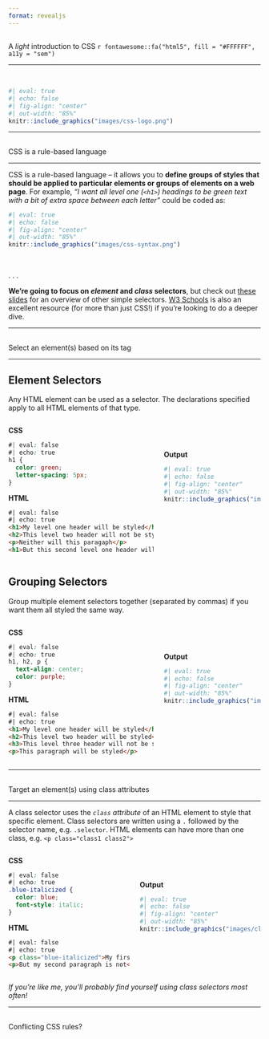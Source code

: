 ```yaml
---
format: revealjs
---
```


##  {#light-intro-css data-menu-title="Light intro to CSS"}

[A *light* introduction to CSS `r fontawesome::fa("html5", fill = "#FFFFFF", a11y = "sem")`]{.slide-title}

<hr>

<br>

```r
#| eval: true 
#| echo: false
#| fig-align: "center"
#| out-width: "85%" 
knitr::include_graphics("images/css-logo.png")
```

---

##  {#css-rules data-menu-title="CSS rules"}

[CSS is a rule-based language]{.slide-title}

<hr>

::: {.body-text}
CSS is a rule-based language -- it allows you to **define groups of styles that should be applied to particular elements or groups of elements on a web page**. For example, *"I want all level one (`<h1>`) headings to be green text with a bit of extra space between each letter"* could be coded as:
:::

<!-- :::: {.columns} -->

<!-- ::: {.column width="50%"} -->

```r
#| eval: true 
#| echo: false
#| fig-align: "center"
#| out-width: "85%" 
knitr::include_graphics("images/css-syntax.png")
```

<!-- ::: -->

<!-- ::: {.column width="50%"} -->

<!-- ::: {.body-text} -->

<!-- {{< fa angle-right >}} **Selectors** select the HTML element(s) you want to style *(e.g. level one headings, `<h1>`)* -->

<!-- {{< fa angle-right >}} **Declarations** sit inside curly brackets, `{}`, and are made up of **property** and **value** pairs. Each pair specifies the property of the HTML element(s) you're selecting *(e.g. the color property of the element `<h1>`)*, and a value you'd like to assign to that property *(e.g. green)*= -->

<!-- {{< fa angle-right >}} A property and its corresponding value are separated by a colon, `:`. Declarations end with a semicolon, `;` -->

<!-- ::: -->
<!-- ::: -->

<!-- :::: -->
<br>

. . . 

::: {.body-text}
**We're going to focus on *element* and *class* selectors**, but check out [these slides](https://ucsb-meds.github.io/customizing-quarto-websites/#/selector-types) for an overview of other simple selectors. [W3 Schools](https://www.w3schools.com/css/css_selectors.asp) is also an excellent resource (for more than just CSS!) if you're looking to do a deeper dive.
:::

---

##  {#select-tags data-menu-title="Element & Grouping Selectors"}

[Select an element(s) based on its tag]{.slide-title}

<hr>

::: {.panel-tabset}

## Element Selectors

::: {.body-text}
Any HTML element can be used as a selector. The declarations specified apply to all HTML elements of that type.
:::

:::: {.columns}

::: {.column width="60%"}

**CSS**

```css
#| eval: false
#| echo: true
h1 {
  color: green;
  letter-spacing: 5px;
}
```

**HTML**

```html
#| eval: false
#| echo: true
<h1>My level one header will be styled</h1>
<h2>This level two header will not be styled</h2>
<p>Neither will this paragaph</p>
<h1>But this second level one header will be</h1>
```

:::

::: {.column width="40%"}

<br>
<br>

::: {.center-text}
**Output**
:::

```r
#| eval: true 
#| echo: false
#| fig-align: "center"
#| out-width: "85%" 
knitr::include_graphics("images/element-selector.png")
```

:::

::::

## Grouping Selectors

::: {.body-text}
Group multiple element selectors together (separated by commas) if you want them all styled the same way.
:::

:::: {.columns}

::: {.column width="60%"}

**CSS**

```css
#| eval: false
#| echo: true
h1, h2, p {
  text-align: center;
  color: purple;
}
```

**HTML**

```html
#| eval: false
#| echo: true
<h1>My level one header will be styled</h1>
<h2>This level two header will be styled</h2>
<h3>This level three header will not be styled</h3>
<p>This paragraph will be styled</p>
```

:::

::: {.column width="40%"}

<br>
<br>

::: {.center-text}
**Output**
:::

```r
#| eval: true 
#| echo: false
#| fig-align: "center"
#| out-width: "85%" 
knitr::include_graphics("images/grouping-selector.png")
```

:::

::::

:::

---

##  {#class-selectors data-menu-title="Class Selectors"}

[Target an element(s) using class attributes]{.slide-title-smaller}

<hr>

::: {.body-text}
A class selector uses the *`class` attribute* of an HTML element to style that specific element. Class selectors are written using a `.` followed by the selector name, e.g. `.selector`. HTML elements can have more than one class, e.g. `<p class="class1 class2">`
:::

:::: {.columns}

::: {.column width="50%"}

**CSS**

```css
#| eval: false
#| echo: true
.blue-italicized {
  color: blue;
  font-style: italic;
}
```

**HTML**

```html
#| eval: false
#| echo: true
<p class="blue-italicized">My first paragraph is styled</p>
<p>But my second paragraph is not</p>
```

:::

::: {.column width="50%"}

<br>
<br>

::: {.center-text}
**Output**
:::


```r
#| eval: true 
#| echo: false
#| fig-align: "center"
#| out-width: "85%" 
knitr::include_graphics("images/class-selector.png")
```

:::

::::

::: {.body-text .important-text-bg .center-text}
*If you're like me, you'll probably find yourself using class selectors most often!*
:::

---

##  {#conflicting-rules data-menu-title="Conflicting Rules"}

[Conflicting CSS rules?]{.slide-title}

